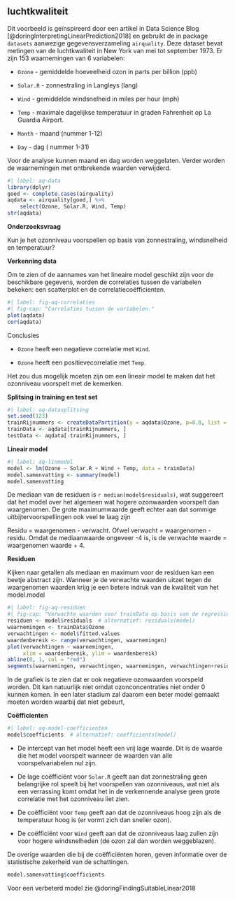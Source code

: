 ## luchtkwaliteit

Dit voorbeeld is geïnspireerd door een artikel in Data Science Blog [@doringInterpretingLinearPrediction2018] en gebruikt de in package `datasets` aanwezige gegevensverzameling `airquality`. Deze dataset bevat metingen van de luchtkwaliteit in New York van mei tot september 1973. Er zijn 153 waarnemingen van 6 variabelen:

-   `Ozone` - gemiddelde hoeveelheid ozon in parts per billion (ppb)

-   `Solar.R` - zonnestraling in Langleys (lang)

-   `Wind` - gemiddelde windsnelheid in miles per hour (mph)

-   `Temp` - maximale dagelijkse temperatuur in graden Fahrenheit op La Guardia Airport.

-   `Month` - maand (nummer 1-12)

-   `Day` - dag ( nummer 1-31)

Voor de analyse kunnen maand en dag worden weggelaten. Verder worden de waarnemingen met ontbrekende waarden verwijderd.

```r
#| label: aq-data
library(dplyr)
goed <- complete.cases(airquality)
aqdata <- airquality[goed,] %>%
	select(Ozone, Solar.R, Wind, Temp)
str(aqdata)
```

**Onderzoeksvraag**

Kun je het ozonniveau voorspellen op basis van zonnestraling, windsnelheid en temperatuur?

**Verkenning data**

Om te zien of de aannames van het lineaire model geschikt zijn voor de beschikbare gegevens, worden de correlaties tussen de variabelen bekeken: een scatterplot en de correlatiecoëfficienten.

```r
#| label: fig-aq-correlaties
#| fig-cap: "Correlaties tussen de variabelen."
plot(aqdata)
cor(aqdata)
```

Conclusies

-   `Ozone` heeft een negatieve correlatie met `Wind`.

-   `Ozone` heeft een positievecorrelatie met `Temp`.

Het zou dus mogelijk moeten zijn om een lineair model te maken dat het ozonniveau voorspelt met de kemerken.

**Splitsing in training en test set**

```r
#| label: aq-datasplitsing
set.seed(123)
trainRijnummers <- createDataPartition(y = aqdata$Ozone, p=0.8, list = FALSE)
trainData <- aqdata[trainRijnummers, ]
testData <- aqdata[-trainRijnummers, ]
```

**Lineair model**

```r
#| label: aq-linmodel
model <- lm(Ozone ~ Solar.R + Wind + Temp, data = trainData)
model.samenvatting <- summary(model)
model.samenvatting
```

De mediaan van de residuen is `r median(model$residuals)`, wat suggereert dat het model over het algemeen wat hogere ozonwaarden voorspelt dan waargenomen. De grote maximumwaarde geeft echter aan dat sommige uitbijtervoorspellingen ook veel te laag zijn

::: callout-note
Residu = waargenomen - verwacht. Ofwel verwacht = waargenomen - residu. Omdat de mediaanwaarde ongeveer -4 is, is de verwachte waarde = waargenomen waarde + 4.
:::

**Residuen**

Kijken naar getallen als mediaan en maximum voor de residuen kan een beetje abstract zijn. Wanneer je de verwachte waarden uitzet tegen de waargenomen waarden krijg je een betere indruk van de kwaliteit van het model.model

```r
#| label: fig-aq-residuen
#| fig-cap: "Verwachte waarden voor trainData op basis van de regressielijn vs de waargenomen waarden, met daarbij de residuen als vertikale lijnstukjes."
residuen <- model$residuals  # alternatief: residuals(model)
waarnemingen <- trainData$Ozone
verwachtingen <- model$fitted.values
waardenbereik <- range(verwachtingen, waarnemingen)
plot(verwachtingen ~ waarnemingen,
	 xlim = waardenbereik, ylim = waardenbereik)
abline(0, 1, col = "red")
segments(waarnemingen, verwachtingen, waarnemingen, verwachtingen+residuen)
```

::: {.callout-important appearance="simple"}
In de grafiek is te zien dat er ook negatieve ozonwaarden voorspeld worden. Dit kan natuurlijk niet omdat ozonconcentraties niet onder 0 kunnen komen. In een later stadium zal daarom een beter model gemaakt moeten worden waarbij dat niet gebeurt,
:::

**Coëfficienten**

```r
#| label: aq-model-coefficienten
model$coefficients  # alternatief: coefficients(model)
```

-   De intercept van het model heeft een vrij lage waarde. Dit is de waarde die het model voorspelt wanneer de waarden van alle voorspelvariabelen nul zijn.

-   De lage coëfficiënt voor `Solar.R` geeft aan dat zonnestraling geen belangrijke rol speelt bij het voorspellen van ozonniveaus, wat niet als een verrassing komt omdat het in de verkennende analyse geen grote correlatie met het ozonniveau liet zien.

-   De coëfficiënt voor `Temp` geeft aan dat de ozonniveaus hoog zijn als de temperatuur hoog is (er vormt zich dan sneller ozon).

-   De coëfficiënt voor `Wind` geeft aan dat de ozonniveaus laag zullen zijn voor hogere windsnelheden (de ozon zal dan worden weggeblazen).

De overige waarden die bij de coëfficiënten horen, geven informatie over de statistische zekerheid van de schattingen.

```r
model.samenvatting$coefficients
```

::: callout-tip
Voor een verbeterd model zie @doringFindingSuitableLinear2018
:::
